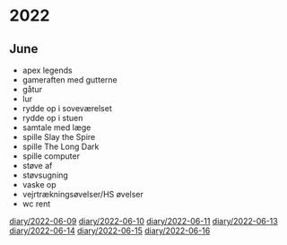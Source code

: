 = 2022 =

== June ==

* apex legends
* gameraften med gutterne
* gåtur
* lur
* rydde op i soveværelset
* rydde op i stuen
* samtale med læge
* spille Slay the Spire
* spille The Long Dark
* spille computer
* støve af
* støvsugning
* vaske op
* vejrtrækningsøvelser/HS øvelser
* wc rent


[[diary/2022-06-09]]
[[diary/2022-06-10]]
[[diary/2022-06-11]]
[[diary/2022-06-13]]
[[diary/2022-06-14]]
[[diary/2022-06-15]]
[[diary/2022-06-16]]



